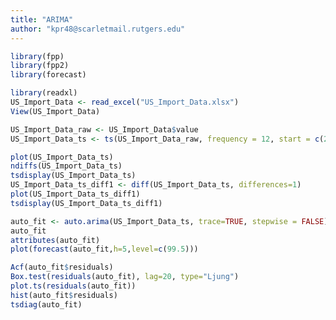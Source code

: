 ---
title: "ARIMA"
author: "kpr48@scarletmail.rutgers.edu"
---
  
```{r}

library(fpp)
library(fpp2)
library(forecast)

```

```{r}

library(readxl)
US_Import_Data <- read_excel("US_Import_Data.xlsx")
View(US_Import_Data)

```

```{r}

US_Import_Data_raw <- US_Import_Data$value
US_Import_Data_ts <- ts(US_Import_Data_raw, frequency = 12, start = c(2013,1))

```

```{r}

plot(US_Import_Data_ts)
ndiffs(US_Import_Data_ts)
tsdisplay(US_Import_Data_ts)
US_Import_Data_ts_diff1 <- diff(US_Import_Data_ts, differences=1)
plot(US_Import_Data_ts_diff1)
tsdisplay(US_Import_Data_ts_diff1)

```

```{r}

auto_fit <- auto.arima(US_Import_Data_ts, trace=TRUE, stepwise = FALSE)
auto_fit
attributes(auto_fit)
plot(forecast(auto_fit,h=5,level=c(99.5)))

```


```{r}

Acf(auto_fit$residuals)
Box.test(residuals(auto_fit), lag=20, type="Ljung")
plot.ts(residuals(auto_fit))
hist(auto_fit$residuals)
tsdiag(auto_fit)

```

